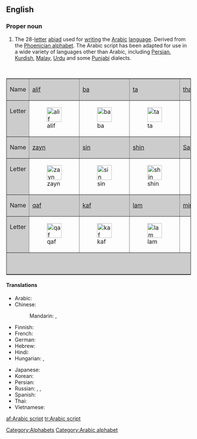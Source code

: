 ==English==
{{wikipedia|Arabic alphabet}}

===Proper noun===
{{en-proper noun|sg=[[Arabic]] [[script]]}}

# The 28-[[letter]] [[abjad]] used for [[writing]] the [[Arabic]] [[language]]. Derived from the [[Phoenician alphabet]]. The Arabic script has been adapted for use in a wide variety of languages other than Arabic, including [[Persian]], [[Kurdish]], [[Malay]], [[Urdu]] and some [[Punjabi]] dialects.

<p>&nbsp;</p>
<table align="center"  border="1" cellpadding="2" cellspacing="0">
  <tr>
    <td bgcolor="#cccccc">Name</td>
    <td bgcolor="#cccccc">[[ا|alif]]</td>
    <td bgcolor="#cccccc">[[ب|ba]]</td>
    <td bgcolor="#cccccc">[[ت|ta]]</td>
    <td bgcolor="#cccccc">[[ث|tha]]</td>
    <td bgcolor="#cccccc">[[ج|jim]]</td>
    <td bgcolor="#cccccc">[[ح|ha]]</td>
    <td bgcolor="#cccccc">[[خ|kha]]</td>
    <td bgcolor="#cccccc">[[د|dal]]</td>
    <td bgcolor="#cccccc">[[ذ|dhal]]</td>
    <td bgcolor="#cccccc">[[ر|ra]]</td>
    </tr>
  <tr valign="top">
    <td bgcolor="#cccccc">Letter</td>
    <td>[[Image:1alif.PNG|40px|alif]]</td>
    <td>[[Image:1ba.PNG|40px|ba]]</td>
    <td>[[Image:1ta.PNG|40px|ta]]</td>
    <td>[[Image:1tha.PNG|40px|tha]]</td>
    <td>[[Image:1jim.PNG|40px|jim]]</td>
    <td>[[Image:1ha.PNG|40px|ha]]</td>
    <td>[[Image:1kha.PNG|40px|kha]]</td>
    <td>[[Image:1dal.PNG|40px|dal]]</td>
    <td>[[Image:1dhal.PNG|40px|dhal]]</td>
    <td>[[Image:1ra.PNG|40px|ra]]</td>
  </tr>
  <tr>
    <td bgcolor="#cccccc">Name</td>
    <td bgcolor="#cccccc">[[ز|zayn]]</td>
    <td bgcolor="#cccccc">[[س|sin]]</td>
    <td bgcolor="#cccccc">[[ش|shin]]</td>
    <td bgcolor="#cccccc">[[ص|Sad]]</td>
    <td bgcolor="#cccccc">[[ض|Dhad]]</td>
    <td bgcolor="#cccccc">[[ط|Ta]]</td>
    <td bgcolor="#cccccc">[[ظ|Za]]</td>
    <td bgcolor="#cccccc">[[ع|ayn]]</td>
    <td bgcolor="#cccccc">[[غ|ghayn]]</td>
    <td bgcolor="#cccccc">[[ف|fa]]</td>
    </tr>
  <tr valign="top">
    <td bgcolor="#cccccc">Letter</td>
    <td>[[Image:1zayn.PNG|40px|zayn]]</td>
    <td>[[Image:1sin.PNG|40px|sin]]</td>
    <td>[[Image:1shin.PNG|40px|shin]]</td>
    <td>[[Image:1Sad.PNG|40px|Sad]]</td>
    <td>[[Image:1Dad.PNG|40px|Dhad]]</td>
    <td>[[Image:1Taa.PNG|40px|Ta]]</td>
    <td>[[Image:1Za.PNG|40px|Za]]</td>
    <td>[[Image:1ayn.PNG|40px|ayn]]</td>
    <td>[[Image:1ghayn.PNG|40px|ghayn]]</td>
    <td>[[Image:1fa.PNG|40px|fa]]</td>
  </tr>
  <tr>
    <td bgcolor="#cccccc">Name</td>
    <td bgcolor="#cccccc">[[ق|qaf]]</td>
    <td bgcolor="#cccccc">[[ك|kaf]]</td>
    <td bgcolor="#cccccc">[[ل|lam]]</td>
    <td bgcolor="#cccccc">[[م|mim]]</td>
    <td bgcolor="#cccccc">[[ن|nun]]</td>
    <td bgcolor="#cccccc">[[ه|ha]]</td>
    <td bgcolor="#cccccc">[[و|waw]]</td>
    <td bgcolor="#cccccc">[[ى|ya]]</td>
    <td bgcolor="#cccccc">&nbsp;</td>
    <td bgcolor="#cccccc">&nbsp;</td>
    </tr>
  <tr valign="top">
    <td bgcolor="#cccccc">Letter</td>
    <td>[[Image:1qaf.PNG|40px|qaf]]</td>
    <td>[[Image:1kaf.PNG|40px|kaf]]</td>
    <td>[[Image:1lam.PNG|40px|lam]]</td>
    <td>[[Image:1mim.PNG|40px|mim]]</td>
    <td>[[Image:1nun.PNG|40px|nun]]</td>
    <td>[[Image:1haa.PNG|40px|ha]]</td>
    <td>[[Image:1waw.SVG|40px|waw]]</td>
    <td>[[Image:1ya.PNG|40px|ya]]</td>
    <td>&nbsp;</td>
    <td>&nbsp;</td>
    </tr>
  <tr>
    <td colspan=11 align="center" bgcolor="#cccccc">Some letters have an '''initial''', '''medial''' and '''final''' form.</td>
    </tr>
</table>

====Translations====
{{trans-top|letters of the Arabic language}}
* Arabic: {{t|ar|أبجدية عربية|f|tr='abjadíyya 3arabíyya|sc=Arab}}
* Chinese:
*: Mandarin: {{t|zh|阿拉伯字母|tr=Ālābó zìmǔ|sc=Hani}}, {{t|zh|阿拉伯文字|tr=Ālābó wénzì|sc=Hani}}
* Finnish: {{t|fi|arabialainen}} {{t|fi|kirjoitus}}
* French: {{t|fr|alphabet arabe|m}}
* German: {{t|de|arabisches Alphabet|n}}
* Hebrew: {{t|he|אלפבית ערבי|sc=Hebr}}
* Hindi: {{t|hi|अरबी लिपि|tr=arabī lipi|sc=Deva}}
* Hungarian: {{t|hu|arab ábécé}}, {{t-|hu|arab írás}}
{{trans-mid}}
* Japanese: {{t|ja|アラビア文字|tr=Arabia-moji|sc=Jpan}}
* Korean: {{t|ko|아랍 문자|tr=Arap munja|sc=Kore}}
* Persian: {{t|fa|خط عربی|sc=fa-Arab}}
* Russian: {{t|ru|арабское письмо|n|tr=arabskoje pis'mó|sc=Cyrl}}, {{t|ru|арабский алфавит|m|tr=arábskij alfavít|sc=Cyrl}}, {{t|ru|арабица|f|tr=arábica|sc=Cyrl}}
* Spanish: {{t|es|alfabeto árabe|m}}
* Thai: {{t|th|อักษรอาหรับ|tr=àksŏn aaràp|sc=Thai}}
* Vietnamese: {{t|vi|bảng chữ cái Ả Rập}}
{{trans-bottom}}

[[Category:Alphabets]]
[[Category:Arabic alphabet]]

[[af:Arabic script]]
[[tr:Arabic script]]